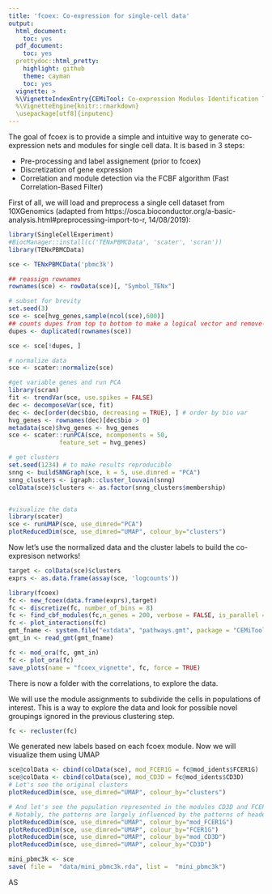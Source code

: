 ```yaml
---
title: 'fcoex: Co-expression for single-cell data'
output:
  html_document:
    toc: yes
  pdf_document:
    toc: yes
  prettydoc::html_pretty:
    highlight: github
    theme: cayman
    toc: yes
  vignette: > 
  %\VignetteIndexEntry{CEMiTool: Co-expression Modules Identification Tool}
  %\VignetteEngine{knitr::rmarkdown}
  \usepackage[utf8]{inputenc}
---
```


The goal of fcoex is to provide a simple and intuitive way to generate co-expression nets and modules for single cell data. It is based in 3 steps:

- Pre-processing and label assignement (prior to fcoex)
- Discretization of gene expression
- Correlation and module detection via the FCBF algorithm (Fast Correlation-Based Filter)

First of all, we will load and preprocess a single cell dataset from 10XGenomics (adapted from https://osca.bioconductor.org/a-basic-analysis.html#preprocessing-import-to-r, 14/08/2019):

```r

library(SingleCellExperiment)
#BiocManager::install(c('TENxPBMCData', 'scater', 'scran'))
library(TENxPBMCData)

sce <- TENxPBMCData('pbmc3k')

## reassign rownames
rownames(sce) <- rowData(sce)[, "Symbol_TENx"]

# subset for brevity
set.seed(3)
sce <- sce[hvg_genes,sample(ncol(sce),600)]
## counts dupes from top to bottom to make a logical vector and remove-it
dupes <- duplicated(rownames(sce))

sce <- sce[!dupes, ]

# normalize data
sce <- scater::normalize(sce)

#get variable genes and run PCA
library(scran)
fit <- trendVar(sce, use.spikes = FALSE)
dec <- decomposeVar(sce, fit)
dec <- dec[order(dec$bio, decreasing = TRUE), ] # order by bio var
hvg_genes <- rownames(dec)[dec$bio > 0]
metadata(sce)$hvg_genes <- hvg_genes
sce <- scater::runPCA(sce, ncomponents = 50,
              feature_set = hvg_genes)

# get clusters
set.seed(1234) # to make results reproducible
snng <- buildSNNGraph(sce, k = 5, use.dimred = "PCA")
snng_clusters <- igraph::cluster_louvain(snng)
colData(sce)$clusters <- as.factor(snng_clusters$membership)


#visualize the data
library(scater)
sce <- runUMAP(sce, use_dimred="PCA")
plotReducedDim(sce, use_dimred="UMAP", colour_by="clusters")
```

Now let's use the normalized data and the cluster labels to build the co-expresison networks!

```r
target <- colData(sce)$clusters
exprs <- as.data.frame(assay(sce, 'logcounts'))

library(fcoex)
fc <- new_fcoex(data.frame(exprs),target)
fc <- discretize(fc, number_of_bins = 8)
fc <- find_cbf_modules(fc,n_genes = 200, verbose = FALSE, is_parallel = TRUE)
fc <- plot_interactions(fc)
gmt_fname <- system.file("extdata", "pathways.gmt", package = "CEMiTool")
gmt_in <- read_gmt(gmt_fname)

fc <- mod_ora(fc, gmt_in)
fc <- plot_ora(fc)
save_plots(name = "fcoex_vignette", fc, force = TRUE)
```

There is now a folder with the correlations, to explore the data. 

We will use the module assignments to subdivide the cells in populations of interest. This is a way to explore the data and look for possible novel groupings ignored in the previous clustering step.



```r

fc <- recluster(fc)

```

We generated new labels based on each fcoex module. Now we will visualize them using UMAP
```r

sce@colData <- cbind(colData(sce), mod_FCER1G = fc@mod_idents$FCER1G)
sce@colData <- cbind(colData(sce), mod_CD3D = fc@mod_idents$CD3D)
# Let's see the original clusters
plotReducedDim(sce, use_dimred="UMAP", colour_by="clusters")

# And let's see the population represented in the modules CD3D and FCER1G.
# Notably, the patterns are largely influenced by the patterns of header genes
plotReducedDim(sce, use_dimred="UMAP", colour_by="mod_FCER1G")
plotReducedDim(sce, use_dimred="UMAP", colour_by="FCER1G")
plotReducedDim(sce, use_dimred="UMAP", colour_by="mod_CD3D")
plotReducedDim(sce, use_dimred="UMAP", colour_by="CD3D")

mini_pbmc3k <- sce
save( file =  "data/mini_pbmc3k.rda", list =  "mini_pbmc3k")

```


AS
